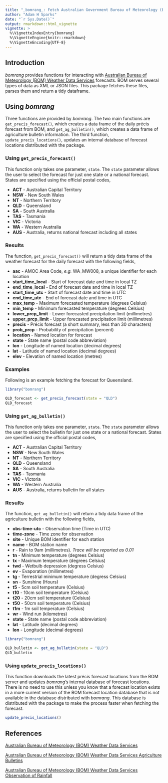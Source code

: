 ```yaml
---
title: "_bomrang_: Fetch Australian Government Bureau of Meteorology (BOM) Data"
author: "Adam H Sparks"
date: "`r Sys.Date()`"
output: rmarkdown::html_vignette
vignette: >
  %\VignetteIndexEntry{bomrang}
  %\VignetteEngine{knitr::rmarkdown}
  %\VignetteEncoding{UTF-8}
---
```


## Introduction

_bomrang_ provides functions for interacting with [Australian Bureau of Meteorology (BOM) Weather Data Services](http://www.bom.gov.au/catalogue/data-feeds.shtml) forecasts. BOM serves several types of data as XML or JSON files. This package fetches these files, parses them and return a tidy dataframe.

## Using _bomrang_

Three functions are provided by _bomrang_. The two main functions are `get_precis_forecast()`, which creates a data frame of the daily précis forecast from BOM, and `get_ag_bulletin()`, which creates a data frame of agriculture bulletin information. The third function, `update_precis_locations()`, updates an internal database of forecast locations distributed with the package.

### Using `get_precis_forecast()`

This function only takes one parameter, `state`. The `state` parameter allows the user to select the forecast for just one state or a national forecast. States are specified using the official postal codes,

* **ACT** - Australian Capital Territory
* **NSW** - New South Wales
* **NT** - Northern Territory
* **QLD** - Queensland
* **SA** - South Australia
* **TAS** - Tasmania
* **VIC** - Victoria
* **WA** - Western Australia
* **AUS** - Australia, returns national forecast including all states

### Results

The function, `get_precis_forecast()` will return a tidy data frame of the weather forecast for the daily forecast with the following fields,

* **aac** - AMOC Area Code, _e.g._ WA_MW008, a unique identifier for each location
* **start_time_local** - Start of forecast date and time in local TZ
* **end_time_local** - End of forecast date and time in local TZ
* **start_time_utc** - Start of forecast date and time in UTC
* **end_time_utc** - End of forecast date and time in UTC
* **max_temp** - Maximum forecasted temperature (degrees Celsius)
* **min_temp** - Minimum forecasted temperature (degrees Celsius)
* **lower_prcp_limit** - Lower forecasted precipitation limit (millimetres)
* **upper_prcp_limit** - Upper forecasted precipitation limit (millimetres)
* **precis** - Précis forecast (a short summary, less than 30 characters)
* **prob_prcp** - Probability of precipitation (percent)
* **location** - Named location for forecast
* **state** - State name (postal code abbreviation)
* **lon** - Longitude of named location (decimal degrees)
* **lat** - Latitude of named location (decimal degrees)
* **elev** - Elevation of named location (metres)

### Examples

Following is an example fetching the forecast for Queensland.

```r
library("bomrang")

QLD_forecast <- get_precis_forecast(state = "QLD")
QLD_forecast
```

### Using `get_ag_bulletin()`

This function only takes one parameter, `state`. The `state` parameter allows the user to select the bulletin for just one state or a national forecast. States are specified using the official postal codes,

* **ACT** - Australian Capital Territory
* **NSW** - New South Wales
* **NT** - Northern Territory
* **QLD** - Queensland
* **SA** - South Australia
* **TAS** - Tasmania
* **VIC** - Victoria
* **WA** - Western Australia
* **AUS** - Australia, returns bulletin for all states

### Results

The function, `get_ag_bulletin()` will return a tidy data frame of the agriculture bulletin with the following fields,

* **obs-time-utc** - Observation time (Time in UTC)
* **time-zone** - Time zone for observation
* **site** - Unique BOM identifier for each station
* **name** - BOM station name
* **r** - Rain to 9am (millimetres). _Trace will be reported as 0.01_
* **tn** - Minimum temperature (degrees Celsius)
* **tx** - Maximum temperature (degrees Celsius)
* **twd** - Wetbulb depression (degress Celsius)
* **ev** - Evaporation (millimetres)
* **tg** - Terrestrial minimum temperature (degress Celsius)
* **sn** - Sunshine (Hours)
* **t5** - 5cm soil temperature (Celsius)
* **t10** - 10cm soil temperature (Celsius)
* **t20** - 20cm soil temperature (Celsius)
* **t50** - 50cm soil temperature (Celsius)
* **t1m** - 1m soil temperature (Celsius)
* **wr** - Wind run (kilometres)
* **state** - State name (postal code abbreviation)
* **lat** - Latitude (decimal degrees)
* **lon** - Longitude (decimal degrees)

```r
library("bomrang")

QLD_bulletin <- get_ag_bulletin(state = "QLD")
QLD_bulletin
```

### Using `update_precis_locations()`

This function downloads the latest précis forecast locations from the BOM server and updates _bomrang_'s internal database of forecast locations. There is no need to use this unless you know that a forecast location exists in a more current version of the BOM forecast location database that is not available in the database distributed with _bomrang_. This database is distributed with the package to make the process faster when fetching the forecast.

```r
update_precis_locations()
```

## References

[Australian Bureau of Meteorology (BOM) Weather Data Services](http://www.bom.gov.au/catalogue/data-feeds.shtml)

[Australian Bureau of Meteorology (BOM) Weather Data Services Agriculture Bulletins](http://www.bom.gov.au/catalogue/observations/about-agricultural.shtml)

[Australian Bureau of Meteorology (BOM) Weather Data Services Observation of Rainfall](http://www.bom.gov.au/climate/how/observations/rain-measure.shtml)
